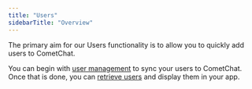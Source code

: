 ```yaml
---
title: "Users"
sidebarTitle: "Overview"
---
```




The primary aim for our Users functionality is to allow you to quickly add users to CometChat.

You can begin with [user management](/docs/sdk/react-native/2.0/users-user-management) to sync your users to CometChat. Once that is done, you can [retrieve users](/docs/sdk/react-native/2.0/users-retrieve-users) and display them in your app.
